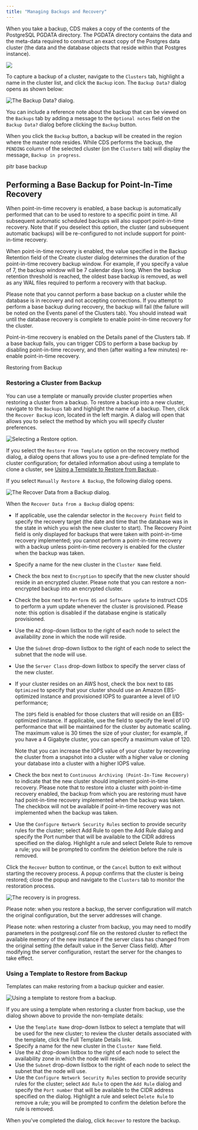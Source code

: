 ```yaml
---
title: "Managing Backups and Recovery"
---
```


When you take a backup, CDS makes a copy of the contents of the PostgreSQL PGDATA directory. The PGDATA directory contains the data and the meta-data required to construct an exact copy of the Postgres data cluster (the data and the database objects that reside within that Postgres instance).

![](images/cds_managing_backups.png)

To capture a backup of a cluster, navigate to the `Clusters` tab, highlight a name in the cluster list, and click the `Backup` icon. The `Backup Data?` dialog opens as shown below:

![*The Backup Data? dialog.*](images/cds_backup_data_dialog.png)

You can include a reference note about the backup that can be viewed on the `Backups` tab by adding a message to the `Optional notes` field on the `Backup Data?` dialog before clicking the `Backup` button.

When you click the `Backup` button, a backup will be created in the region where the master note resides. While CDS performs the backup, the `PENDING` column of the selected cluster (on the `Clusters` tab) will display the message, `Backup in progress`.

<div class="index">

pitr base backup

</div>

## Performing a Base Backup for Point-In-Time Recovery

When point-in-time recovery is enabled, a base backup is automatically performed that can to be used to restore to a specific point in time. All subsequent automatic scheduled backups will also support point-in-time recovery. Note that if you deselect this option, the cluster (and subsequent automatic backups) will be re-configured to not include support for point-in-time recovery.

When point-in-time recovery is enabled, the value specified in the Backup Retention field of the Create cluster dialog determines the duration of the point-in-time recovery backup window. For example, if you specify a value of 7, the backup window will be 7 calendar days long. When the backup retention threshold is reached, the oldest base backup is removed, as well as any WAL files required to perform a recovery with that backup.

Please note that you cannot perform a base backup on a cluster while the database is in recovery and not accepting connections. If you attempt to perform a base backup during recovery, the backup will fail (the failure will be noted on the Events panel of the Clusters tab). You should instead wait until the database recovery is complete to enable point-in-time recovery for the cluster.

Point-in-time recovery is enabled on the Details panel of the Clusters tab. If a base backup fails, you can trigger CDS to perform a base backup by disabling point-in-time recovery, and then (after waiting a few minutes) re-enable point-in-time recovery.

<div class="index">

Restoring from Backup

</div>

### Restoring a Cluster from Backup

You can use a template or manually provide cluster properties when restoring a cluster from a backup. To restore a backup into a new cluster, navigate to the `Backups` tab and highlight the name of a backup. Then, click the `Recover Backup` icon, located in the left margin. A dialog will open that allows you to select the method by which you will specify cluster preferences.

![*Selecting a Restore option.*](images/cds_backup_recovery.png)

If you select the `Restore From Template` option on the recovery method dialog, a dialog opens that allows you to use a pre-defined template for the cluster configuration; for detailed information about using a template to clone a cluster, see [Using a Template to Restore from Backup](#using-a-template-to-restore-from-backup)..

If you select `Manually Restore A Backup`, the following dialog opens.

![*The Recover Data from a Backup dialog.*](images/cds_manually_restore_backup.png)

When the `Recover Data from a Backup` dialog opens:

  - If applicable, use the calendar selector in the `Recovery Point` field to specify the recovery target (the date and time that the database was in the state in which you wish the new cluster to start). The Recovery Point field is only displayed for backups that were taken with point-in-time recovery implemented; you cannot perform a point-in-time recovery with a backup unless point-in-time recovery is enabled for the cluster when the backup was taken.

  - Specify a name for the new cluster in the `Cluster Name` field.

  - Check the box next to `Encryption` to specify that the new cluster should reside in an encrypted cluster. Please note that you can restore a non-encrypted backup into an encrypted cluster.

  - Check the box next to `Perform OS and Software update` to instruct CDS to perform a yum update whenever the cluster is provisioned. Please note: this option is disabled if the database engine is statically provisioned.

  - Use the `AZ` drop-down listbox to the right of each node to select the availability zone in which the node will reside.

  - Use the `Subnet` drop-down listbox to the right of each node to select the subnet that the node will use.

  - Use the `Server Class` drop-down listbox to specify the server class of the new cluster.

  - If your cluster resides on an AWS host, check the box next to `EBS Optimized` to specify that your cluster should use an Amazon EBS-optimized instance and provisioned IOPS to guarantee a level of I/O performance;
    
    The `IOPS` field is enabled for those clusters that will reside on an EBS-optimized instance. If applicable, use the field to specify the level of I/O performance that will be maintained for the cluster by automatic scaling. The maximum value is 30 times the size of your cluster; for example, if you have a 4 Gigabyte cluster, you can specify a maximum value of 120.
    
    Note that you can increase the IOPS value of your cluster by recovering the cluster from a snapshot into a cluster with a higher value or cloning your database into a cluster with a higher IOPS value.

  - Check the box next to `Continuous Archiving (Point-In-Time Recovery)` to indicate that the new cluster should implement point-in-time recovery. Please note that to restore into a cluster with point-in-time recovery enabled, the backup from which you are restoring must have had point-in-time recovery implemented when the backup was taken. The checkbox will not be available if point-in-time recovery was not implemented when the backup was taken.

  - Use the `Configure Network Security Rules` section to provide security rules for the cluster; select Add Rule to open the Add Rule dialog and specify the Port number that will be available to the CIDR address specified on the dialog. Highlight a rule and select Delete Rule to remove a rule; you will be prompted to confirm the deletion before the rule is removed.

Click the `Recover` button to continue, or the `Cancel` button to exit without starting the recovery process. A popup confirms that the cluster is being restored; close the popup and navigate to the `Clusters` tab to monitor the restoration process.

![The recovery is in progress.](images/cds_bakcup_recovering.png)

Please note: when you restore a backup, the server configuration will match the original configuration, but the server addresses will change.

Please note: when restoring a cluster from backup, you may need to modify parameters in the postgresql.conf file on the restored cluster to reflect the available memory of the new instance if the server class has changed from the original setting (the default value in the Server Class field). After modifying the server configuration, restart the server for the changes to take effect.

### Using a Template to Restore from Backup

Templates can make restoring from a backup quicker and easier.

![*Using a template to restore from a backup.*](images/cds_backup_recovery_template.png)

If you are using a template when restoring a cluster from backup, use the dialog shown above to provide the non-template details:

  - Use the `Template Name` drop-down listbox to select a template that will be used for the new cluster; to review the cluster details associated with the template, click the Full Template Details link.
  - Specify a name for the new cluster in the `Cluster Name` field.
  - Use the `AZ` drop-down listbox to the right of each node to select the availability zone in which the node will reside.
  - Use the `Subnet` drop-down listbox to the right of each node to select the subnet that the node will use.
  - Use the `Configure Network Security Rules` section to provide security rules for the cluster; select `Add Rule` to open the `Add Rule` dialog and specify the `Port number` that will be available to the CIDR address specified on the dialog. Highlight a rule and select `Delete Rule` to remove a rule; you will be prompted to confirm the deletion before the rule is removed.

When you've completed the dialog, click `Recover` to restore the backup.
